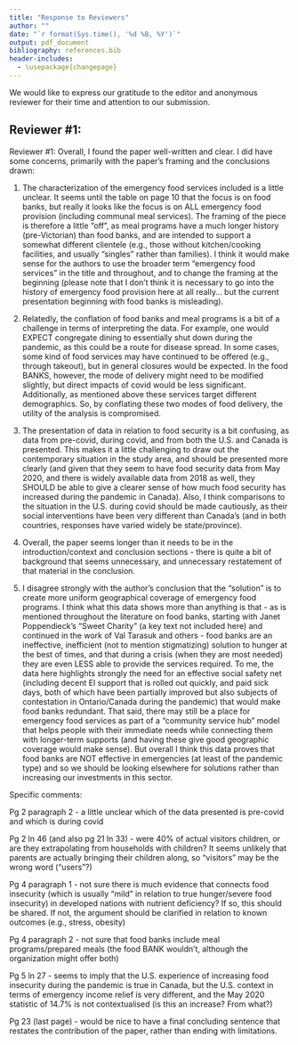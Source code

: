 ```yaml
---
title: "Response to Reviewers"
author: ""
date: "`r format(Sys.time(), '%d %B, %Y')`"
output: pdf_document
bibliography: references.bib
header-includes:
  - \usepackage{changepage}
---
```


We would like to express our gratitude to the editor and anonymous reviewer for their time and attention to our submission.

## Reviewer \#1:

Reviewer \#1: Overall, I found the paper well-written and clear. I did have some concerns, primarily with the paper's framing and the conclusions drawn:

\textcolor{blue}{Thank you for the opportunity to revise the paper, and for the valuable suggestions to do so.}

1.  The characterization of the emergency food services included is a little unclear. It seems until the table on page 10 that the focus is on food banks, but really it looks like the focus is on ALL emergency food provision (including communal meal services). The framing of the piece is therefore a little "off", as meal programs have a much longer history (pre-Victorian) than food banks, and are intended to support a somewhat different clientele (e.g., those without kitchen/cooking facilities, and usually "singles" rather than families). I think it would make sense for the authors to use the broader term "emergency food services" in the title and throughout, and to change the framing at the beginning (please note that I don't think it is necessary to go into the history of emergency food provision here at all really... but the current presentation beginning with food banks is misleading).

\textcolor{blue}{Thank you for the comment. We agree with your critique regarding the framing of the paper and have adopted the suggestion to reframe the facilities as “emergency and community food services” as they do serve different roles. In addition to the terminology, we have also added a paragraph describing the role of food banks as well as other food services in reducing food insecurity in Section 2.}

2.  Relatedly, the conflation of food banks and meal programs is a bit of a challenge in terms of interpreting the data. For example, one would EXPECT congregate dining to essentially shut down during the pandemic, as this could be a route for disease spread. In some cases, some kind of food services may have continued to be offered (e.g., through takeout), but in general closures would be expected. In the food BANKS, however, the mode of delivery might need to be modified slightly, but direct impacts of covid would be less significant. Additionally, as mentioned above these services target different demographics. So, by conflating these two modes of food delivery, the utility of the analysis is compromised.

\textcolor{blue}{By considering all facilities equally, we agree that the analysis does conflate the different service types offered. We better acknowledge this through the clarified terminology of "emergency and community food services" recommended above. However, all of these service types play an important role in food (in)security in the study area and our overarching focus remains on geographic accessibility and adaptation in the food access landscape pre- and during-COVID in Hamilton. Beyond the role of the transportation network, a particular interest is in how floating catchment methods can offer insight into how the closure of some of these important services affects demand and the level of service at those that remain open.}

3.  The presentation of data in relation to food security is a bit confusing, as data from pre-covid, during covid, and from both the U.S. and Canada is presented. This makes it a little challenging to draw out the contemporary situation in the study area, and should be presented more clearly (and given that they seem to have food security data from May 2020, and there is widely available data from 2018 as well, they SHOULD be able to give a clearer sense of how much food security has increased during the pandemic in Canada). Also, I think comparisons to the situation in the U.S. during covid should be made cautiously, as their social interventions have been very different than Canada's (and in both countries, responses have varied widely be state/province).

\textcolor{blue}{We agree with the critique and have streamlined the paper's introduction and Section 2 to offer greater clarity on the changing situation in Canada and Hamilton and reduce the comparisons with the United States.}

4.  Overall, the paper seems longer than it needs to be in the introduction/context and conclusion sections - there is quite a bit of background that seems unnecessary, and unnecessary restatement of that material in the conclusion.

\textcolor{blue}{In response to this comment, we have streamlined both the introduction and concluding sections to remove restated and inapplicable information (e.g. the US context information in the introduction). Further changes to the conclusion in response to critique 5 are noted below.}

5.  I disagree strongly with the author's conclusion that the "solution" is to create more uniform geographical coverage of emergency food programs. I think what this data shows more than anything is that - as is mentioned throughout the literature on food banks, starting with Janet Poppendieck's "Sweet Charity" (a key text not included here) and continued in the work of Val Tarasuk and others - food banks are an ineffective, inefficient (not to mention stigmatizing) solution to hunger at the best of times, and that during a crisis (when they are most needed) they are even LESS able to provide the services required. To me, the data here highlights strongly the need for an effective social safety net (including decent EI support that is rolled out quickly, and paid sick days, both of which have been partially improved but also subjects of contestation in Ontario/Canada during the pandemic) that would make food banks redundant. That said, there may still be a place for emergency food services as part of a "community service hub" model that helps people with their immediate needs while connecting them with longer-term supports (and having these give good geographic coverage would make sense). But overall I think this data proves that food banks are NOT effective in emergencies (at least of the pandemic type) and so we should be looking elsewhere for solutions rather than increasing our investments in this sector.

\textcolor{blue}{Thank you for these comments. We fundamentally agree with you, and admit that we could have been more forceful in our conclusions. We did a major rewrite of the conclusions in response to your critique, including the following:}

```{=tex}
\begin{adjustwidth}{1cm}{}
\textcolor{blue}{While on the one hand this work suggests that inequities in the accessibility to emergency and community food services could be improved through accessibility standards that promote changes in the geographic distribution of service locations and transportation network characteristics, in fact, we would argue that the standard should be that no household faced food insecurity. As others have noted [e.g., Poppendieck, 1999; Men and Tarasuk, 2021] the root of food insecurity is income poverty and unless it is eliminated, there will continue to be a place for emergency food and community food services. In addition to providing food, these services satisfy social needs by offering a social setting for seniors or by helping to connect households in need with longer term supports. From a food security perspective, on the other hand, these services should work only as a short term solution, and not as a semi-permanent feature of life for some of our fellow human beings. From a human rights perspective, long-term reliance on emergency food services should be as unacceptable in Canada as lack of clean drinking water within 30 minutes is elsewhere. Thus, while our analysis is valuable to map the suffering caused by food insecurity, from a policy perspective, maintaining a robust social safety net that includes Employment Insurance and paid sick days are better tools to reduce this suffering than increasing the accessibility of emergency food services for food insecure populations.}
\end{adjustwidth}
```

Specific comments:

Pg 2 paragraph 2 - a little unclear which of the data presented is pre-covid and which is during covid

\textcolor{blue}{This paragraph has been updated to clarify the pre-covid timeline of some of the papers.}

Pg 2 ln 46 (and also pg 21 ln 33) - were 40% of actual visitors children, or are they extrapolating from households with children? It seems unlikely that parents are actually bringing their children along, so "visitors" may be the wrong word ("users"?)

\textcolor{blue}{This text has been updated to reflect the suggestion regarding “users” rather than visitors.}

Pg 4 paragraph 1 - not sure there is much evidence that connects food insecurity (which is usually "mild" in relation to true hunger/severe food\
insecurity) in developed nations with nutrient deficiency? If so, this should be shared. If not, the argument should be clarified in relation to known outcomes (e.g., stress, obesity)

\textcolor{blue}{Thank you for this comment. We have re-examined the cited literature and the Kirkpatrick and Tarasuk article “Food Insecurity Is Associated with Nutrient Inadequacies among Canadian Adults and Adolescents’ in the Journal of Nutrition from 2008 is the most direct in this regard. This paper is more clearly cited and additional references noting the poorer physical and mental health outcomes associated with food insecurity have been added to clarify the evidence.}

Pg 4 paragraph 2 - not sure that food banks include meal programs/prepared meals (the food BANK wouldn't, although the organization might offer both)

\textcolor{blue}{This section has been revised to focus first on food insecurity and food bank use for emergency food access. Furthermore, a paragraph has been added to discuss the role of community food services in reducing food insecurity, such as community kitchens and congregate dining. We believe this addition strengthens the paper’s link to food insecurity and thank the reviewer for raising this critique.}

Pg 5 ln 27 - seems to imply that the U.S. experience of increasing food insecurity during the pandemic is true in Canada, but the U.S. context in terms of emergency income relief is very different, and the May 2020 statistic of 14.7% is not contextualised (is this an increase? From what?)

\textcolor{blue}{Additional text is now included to note that the 14.7\% in May 2020 is up from 10.5\% reported in 2017-2018. Furthermore, the text about the US and Canada is now more clearly delineated.}

Pg 23 (last page) - would be nice to have a final concluding sentence that restates the contribution of the paper, rather than ending with limitations.

\textcolor{blue}{In addition to the changes noted above, the concluding section has been re-organized to be more impactful with regards to its conclusions.}

\textcolor{blue}{We hope that you will find that these revisions address your concerns in a satisfactory manner.}